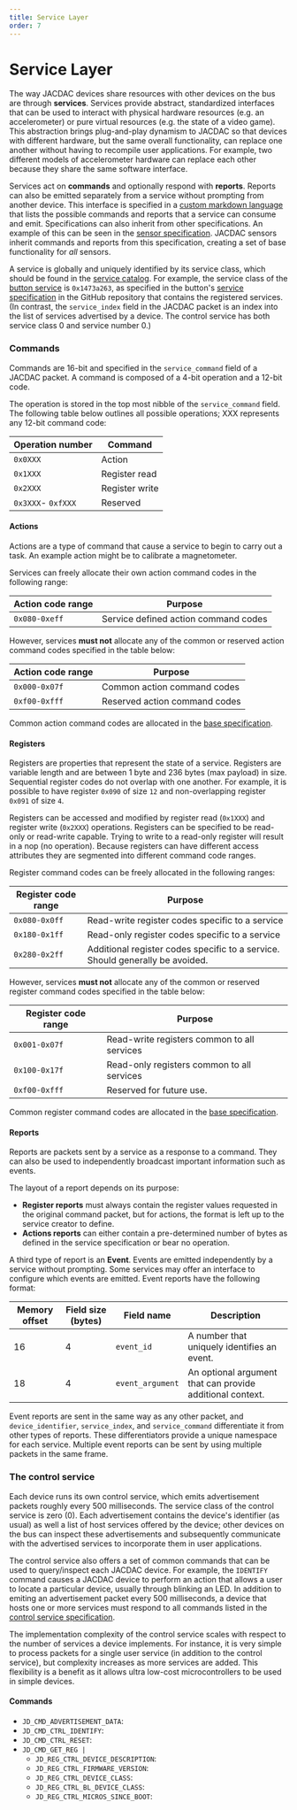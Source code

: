 ```yaml
---
title: Service Layer
order: 7
---
```


# Service Layer

The way JACDAC devices share resources with other devices on the bus are through __services__. Services provide abstract, standardized interfaces that can be used to interact with physical hardware resources (e.g. an accelerometer) or pure virtual resources (e.g. the state of a video game). This abstraction brings plug-and-play dynamism to JACDAC so that devices with different hardware, but the same overall functionality, can replace one another without having to recompile user applications. For example, two different models of accelerometer hardware can replace each other because they share the same software interface.

Services act on __commands__ and optionally respond with __reports__. Reports can also be emitted separately from a service without prompting from another device. This interface is specified in a [custom markdown language](../../service-specification) that lists the possible commands and reports that a service can consume and emit. Specifications can also inherit from other specifications. An example of this can be seen in the [sensor specification](../../../services/_sensor). JACDAC sensors inherit commands and reports from this specification, creating a set of base functionality for _all_ sensors.

A service is globally and uniquely identified by its service class, which should be found in the [service catalog](../../../services). For example, the service class of the [button service](../../../services/button) is `0x1473a263`, as specified in the button's [service specification](https://github.com/microsoft/jacdac/blob/main/services/button.md) in the GitHub repository that contains the registered services. (In contrast, the `service_index` field in the JACDAC packet is an index into the list of services advertised by a device. The control service has both service class 0 and service number 0.)

### Commands

Commands are 16-bit and specified in the `service_command` field of a JACDAC packet. A command is composed of a 4-bit operation and a 12-bit code.

The operation is stored in the top most nibble of the `service_command` field. The following table below outlines all possible operations; XXX represents any 12-bit command code:

| Operation number | Command 	|
|--------|------------	|
| `0x0XXX` | Action	|
| `0x1XXX` | Register read	|
| `0x2XXX` | Register write	|
| `0x3XXX`- `0xfXXX` | Reserved	|

#### Actions

Actions are a type of command that cause a service to begin to carry out a task. An example action might be to calibrate a magnetometer.

Services can freely allocate their own action command codes in the following range:

| Action code range | Purpose 	|
|--------|------------	|
| `0x080-0xeff` | Service defined action command codes 	|

However, services __must not__ allocate any of the common or reserved action command codes specified in the table below:

| Action code range | Purpose 	|
|--------|------------	|
| `0x000-0x07f` | Common action command codes	|
| `0xf00-0xfff` | Reserved action command codes	|

Common action command codes are allocated in the [base specification](../../../services/_base).

#### Registers

Registers are properties that represent the state of a service.  Registers are variable length and are between 1 byte and 236 bytes (max payload) in size. Sequential register codes do not overlap with one another. For example, it is possible to have register `0x090` of size `12` and non-overlapping register `0x091` of size `4`.

Registers can be accessed and modified by register read (`0x1XXX`) and register write (`0x2XXX`) operations. Registers can be specified to be read-only or read-write capable. Trying to write to a read-only register will result in a nop (no operation). Because registers can have different access attributes they are segmented into different command code ranges.

Register command codes can be freely allocated in the following ranges:

| Register code range | Purpose 	|
|--------|------------	|
| `0x080-0x0ff` | Read-write register codes specific to a service	|
| `0x180-0x1ff` | Read-only register codes specific to a service	|
| `0x280-0x2ff` | Additional register codes specific to a service. Should generally be avoided.	|

However, services __must not__ allocate any of the common or reserved register command codes specified in the table below:

| Register code range | Purpose 	|
|--------|------------	|
| `0x001-0x07f` | Read-write registers common to all services	|
| `0x100-0x17f` | Read-only registers common to all services	|
| `0xf00-0xfff` | Reserved for future use.	|

Common register command codes are allocated in the [base specification](../../../services/_base).

#### Reports

Reports are packets sent by a service as a response to a command. They can also be used to independently broadcast important information such as events.

The layout of a report depends on its purpose:
*  __Register reports__ must always contain the register values requested in the original command packet, but for actions, the format is left up to the service creator to define.
* __Actions reports__ can either contain a pre-determined number of bytes as defined in the service specification or bear no operation.

A third type of report is an __Event__. Events are emitted independently by a service without prompting. Some services may offer an interface to configure which events are emitted. Event reports have the following format:

| Memory offset | Field size (bytes) 	| Field name 	| Description  	|
|--------|------------	|-------------	|----------	|
| 16 | 4	|`event_id`	| A number that uniquely identifies an event. |
| 18 | 4	|`event_argument`	| An optional argument that can provide additional context.	|

Event reports are sent in the same way as any other packet, and `device_identifier`, `service_index`, and `service_command` differentiate it from other types of reports. These differentiators provide a unique namespace for each service. Multiple event reports can be sent by using multiple packets in the same frame.

### The control service

Each device runs its own control service, which emits advertisement packets roughly every 500 milliseconds. The service class of the control service is zero (0). Each advertisement contains the device's identifier (as usual) as well a list of host services offered by the device; other devices on the bus can inspect these advertisements and subsequently communicate with the advertised services to incorporate them in user applications.

The control service also offers a set of common commands that can be used to query/inspect each JACDAC device. For example, the `IDENTIFY` command causes a JACDAC device to perform an action that allows a user to locate a particular device, usually through blinking an LED. In addition to emiting an advertisement packet every 500 milliseconds, a device that hosts one or more services must respond to all commands listed in the [control service specification](../../../services/control).

The implementation complexity of the control service scales with respect to the number of services a device implements. For instance, it is very simple to process packets for a single user service (in addition to the control service), but complexity increases as more services are added. This flexibility is a benefit as it allows ultra low-cost microcontrollers to be used in simple devices.

#### Commands

- `JD_CMD_ADVERTISEMENT_DATA`:
- `JD_CMD_CTRL_IDENTIFY`:
- `JD_CMD_CTRL_RESET`:
- `JD_CMD_GET_REG |` 
   - `JD_REG_CTRL_DEVICE_DESCRIPTION`:
   - `JD_REG_CTRL_FIRMWARE_VERSION`:
   - `JD_REG_CTRL_DEVICE_CLASS`:
   - `JD_REG_CTRL_BL_DEVICE_CLASS`:
   - `JD_REG_CTRL_MICROS_SINCE_BOOT`:

